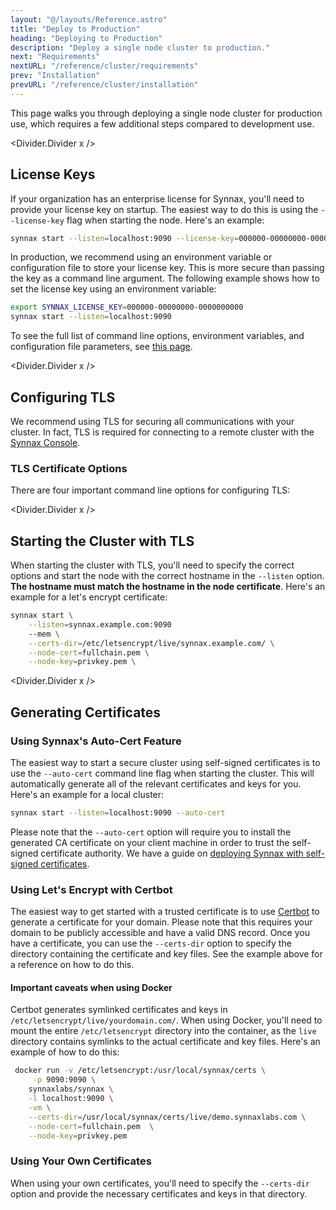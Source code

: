 ```yaml
---
layout: "@/layouts/Reference.astro"
title: "Deploy to Production"
heading: "Deploying to Production"
description: "Deploy a single node cluster to production."
next: "Requirements"
nextURL: "/reference/cluster/requirements"
prev: "Installation"
prevURL: "/reference/cluster/installation"
---
```



This page walks you through deploying a single node cluster for production use,
which requires a few additional steps compared to development use.

<Divider.Divider x />

## License Keys

If your organization has an enterprise license for Synnax, you'll need to provide
your license key on startup. The easiest way to do this is using the `--license-key`
flag when starting the node. Here's an example:

```sh
synnax start --listen=localhost:9090 --license-key=000000-00000000-0000000000
```

In production, we recommend using an environment variable or configuration file
to store your license key. This is more secure than passing the key as a command
line argument. The following example shows how to set the license key using an
environment variable:

```sh
export SYNNAX_LICENSE_KEY=000000-00000000-0000000000
synnax start --listen=localhost:9090
```

To see the full list of command line options, environment variables, and configuration
file parameters, see [this page](/reference/cluster/cli-reference).

<Divider.Divider x />

## Configuring TLS

We recommend using TLS for securing all communications with your cluster. In fact, TLS
is required for connecting to a remote cluster with the [Synnax
Console](/reference/console/get-started).

### TLS Certificate Options

There are four important command line options for configuring TLS:

<Table
  columns={[
    { key: "option", name: "Option", type: "code", width: 130 },
    { key: "description", name: "Description", type: "string" },
    { key: "default", name: "Default", type: "string", width: 50 },
  ]}
  data={[
    {
      option: "--certs-dir",
      description:
        "The path to a directory containing the necessary certificates for the cluster to use.",
      default: "/usr/local/synnax/certs",
    },
    {
      option: "--ca-cert",
      description:
        "The path relative to --certs-dir to the certificate authority (CA) certificate. This is only required if you're using a self-signed certificate. Certificates generated by public CA's like Let's Encrypt are already trusted, so you don't need to specify this option.",
      default: "ca.crt",
    },
    {
      option: "--node-cert",
      description:
        "The path relative to --certs-dir to the node's public certificate file.",
      default: "node.crt",
    },
    {
      option: "--node-key",
      description: "The path relative to --certs-dir to the node's private key file.",
      default: "node.key",
    },
  ]}
/>

<Divider.Divider x />

## Starting the Cluster with TLS

When starting the cluster with TLS, you'll need to specify the correct options
and start the node with the correct hostname in the `--listen` option. <b>The
hostname must match the hostname in the node certificate</b>. Here's an example
for a let's encrypt certificate:

```sh
synnax start \
    --listen=synnax.example.com:9090
    --mem \
    --certs-dir=/etc/letsencrypt/live/synnax.example.com/ \
    --node-cert=fullchain.pem \
    --node-key=privkey.pem \
```

<Divider.Divider x />

## Generating Certificates

### Using Synnax's Auto-Cert Feature

The easiest way to start a secure cluster using self-signed certificates is to
use the `--auto-cert` command line flag when starting the cluster. This will
automatically generate all of the relevant certificates and keys for you. Here's
an example for a local cluster:

```sh
synnax start --listen=localhost:9090 --auto-cert
```

Please note that the `--auto-cert` option will require you to install the generated CA
certificate on your client machine in order to trust the self-signed certificate
authority. We have a guide on [deploying Synnax with self-signed
certificates](/guides/sys-admin/deployment-self-signed).

### Using Let's Encrypt with Certbot

The easiest way to get started with a trusted certificate is to use
[Certbot](https://certbot.eff.org/) to generate a certificate for your domain.
Please note that this requires your domain to be publicly accessible and have a
valid DNS record. Once you have a certificate, you can use the `--certs-dir`
option to specify the directory containing the certificate and key files. See
the example above for a reference on how to do this.

#### Important caveats when using Docker

Certbot generates symlinked certificates and keys in
`/etc/letsencrypt/live/yourdomain.com/`. When using Docker, you'll need to mount
the entire `/etc/letsencrypt` directory into the container, as the `live`
directory contains symlinks to the actual certificate and key files. Here's an
example of how to do this:

```bash
 docker run -v /etc/letsencrypt:/usr/local/synnax/certs \
     -p 9090:9090 \
    synnaxlabs/synnax \
    -l localhost:9090 \
    -vm \
    --certs-dir=/usr/local/synnax/certs/live/demo.synnaxlabs.com \
    --node-cert=fullchain.pem  \
    --node-key=privkey.pem
```

### Using Your Own Certificates

When using your own certificates, you'll need to specify the `--certs-dir`
option and provide the necessary certificates and keys in that directory.
